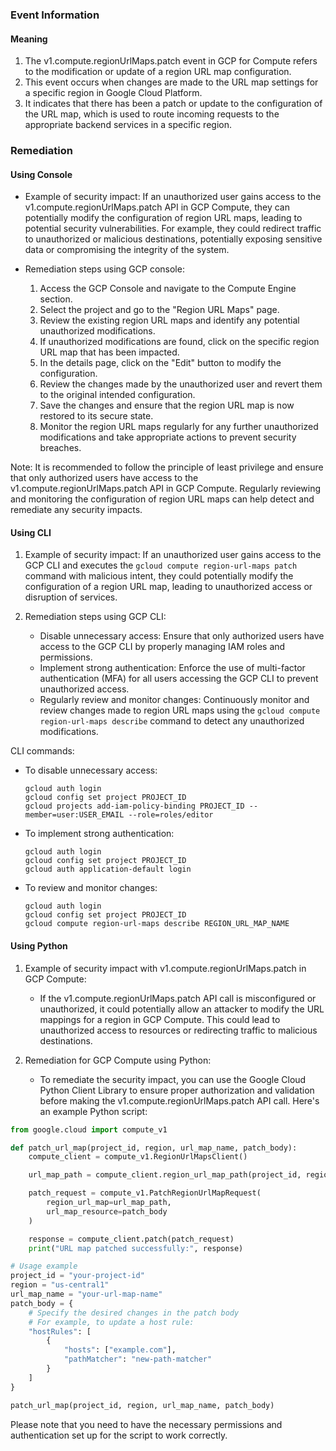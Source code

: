 
### Event Information

#### Meaning

1. The v1.compute.regionUrlMaps.patch event in GCP for Compute refers to the modification or update of a region URL map configuration.
2. This event occurs when changes are made to the URL map settings for a specific region in Google Cloud Platform.
3. It indicates that there has been a patch or update to the configuration of the URL map, which is used to route incoming requests to the appropriate backend services in a specific region.

### Remediation

#### Using Console

- Example of security impact: If an unauthorized user gains access to the v1.compute.regionUrlMaps.patch API in GCP Compute, they can potentially modify the configuration of region URL maps, leading to potential security vulnerabilities. For example, they could redirect traffic to unauthorized or malicious destinations, potentially exposing sensitive data or compromising the integrity of the system.

- Remediation steps using GCP console:
  1. Access the GCP Console and navigate to the Compute Engine section.
  2. Select the project and go to the "Region URL Maps" page.
  3. Review the existing region URL maps and identify any potential unauthorized modifications.
  4. If unauthorized modifications are found, click on the specific region URL map that has been impacted.
  5. In the details page, click on the "Edit" button to modify the configuration.
  6. Review the changes made by the unauthorized user and revert them to the original intended configuration.
  7. Save the changes and ensure that the region URL map is now restored to its secure state.
  8. Monitor the region URL maps regularly for any further unauthorized modifications and take appropriate actions to prevent security breaches.

Note: It is recommended to follow the principle of least privilege and ensure that only authorized users have access to the v1.compute.regionUrlMaps.patch API in GCP Compute. Regularly reviewing and monitoring the configuration of region URL maps can help detect and remediate any security impacts.

#### Using CLI

1. Example of security impact: If an unauthorized user gains access to the GCP CLI and executes the `gcloud compute region-url-maps patch` command with malicious intent, they could potentially modify the configuration of a region URL map, leading to unauthorized access or disruption of services.

2. Remediation steps using GCP CLI:
   - Disable unnecessary access: Ensure that only authorized users have access to the GCP CLI by properly managing IAM roles and permissions.
   - Implement strong authentication: Enforce the use of multi-factor authentication (MFA) for all users accessing the GCP CLI to prevent unauthorized access.
   - Regularly review and monitor changes: Continuously monitor and review changes made to region URL maps using the `gcloud compute region-url-maps describe` command to detect any unauthorized modifications.

CLI commands:
- To disable unnecessary access:
  ```
  gcloud auth login
  gcloud config set project PROJECT_ID
  gcloud projects add-iam-policy-binding PROJECT_ID --member=user:USER_EMAIL --role=roles/editor
  ```

- To implement strong authentication:
  ```
  gcloud auth login
  gcloud config set project PROJECT_ID
  gcloud auth application-default login
  ```

- To review and monitor changes:
  ```
  gcloud auth login
  gcloud config set project PROJECT_ID
  gcloud compute region-url-maps describe REGION_URL_MAP_NAME
  ```

#### Using Python

1. Example of security impact with v1.compute.regionUrlMaps.patch in GCP Compute:
   - If the v1.compute.regionUrlMaps.patch API call is misconfigured or unauthorized, it could potentially allow an attacker to modify the URL mappings for a region in GCP Compute. This could lead to unauthorized access to resources or redirecting traffic to malicious destinations.

2. Remediation for GCP Compute using Python:
   - To remediate the security impact, you can use the Google Cloud Python Client Library to ensure proper authorization and validation before making the v1.compute.regionUrlMaps.patch API call. Here's an example Python script:

```python
from google.cloud import compute_v1

def patch_url_map(project_id, region, url_map_name, patch_body):
    compute_client = compute_v1.RegionUrlMapsClient()

    url_map_path = compute_client.region_url_map_path(project_id, region, url_map_name)

    patch_request = compute_v1.PatchRegionUrlMapRequest(
        region_url_map=url_map_path,
        url_map_resource=patch_body
    )

    response = compute_client.patch(patch_request)
    print("URL map patched successfully:", response)

# Usage example
project_id = "your-project-id"
region = "us-central1"
url_map_name = "your-url-map-name"
patch_body = {
    # Specify the desired changes in the patch body
    # For example, to update a host rule:
    "hostRules": [
        {
            "hosts": ["example.com"],
            "pathMatcher": "new-path-matcher"
        }
    ]
}

patch_url_map(project_id, region, url_map_name, patch_body)
```

Please note that you need to have the necessary permissions and authentication set up for the script to work correctly.

